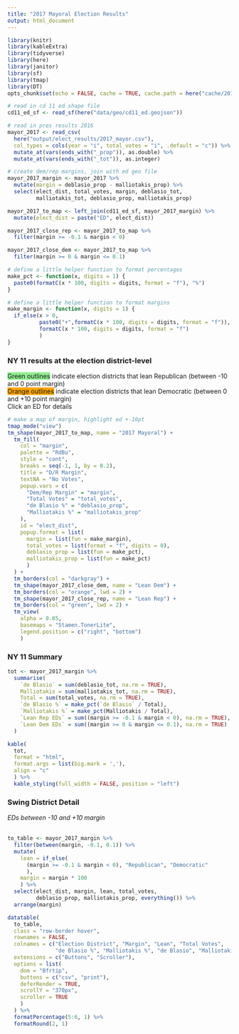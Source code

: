 ```yaml
---
title: "2017 Mayoral Election Results"
output: html_document
---
```


```r
library(knitr)
library(kableExtra)
library(tidyverse)
library(here)
library(janitor)
library(sf)
library(tmap)
library(DT)
opts_chunk$set(echo = FALSE, cache = TRUE, cache.path = here("cache/2017_mayor/"))
```

```r
# read in cd 11 ed shape file
cd11_ed_sf <- read_sf(here("data/geo/cd11_ed.geojson"))

# read in pres results 2016
mayor_2017 <- read_csv(
  here("output/elect_results/2017_mayor.csv"),
  col_types = cols(year = "i", total_votes = "i", .default = "c")) %>%
  mutate_at(vars(ends_with("_prop")), as.double) %>%
  mutate_at(vars(ends_with("_tot")), as.integer)

# create dem/rep margins, join with ed geo file
mayor_2017_margin <- mayor_2017 %>%
  mutate(margin = deblasio_prop - malliotakis_prop) %>%
  select(elect_dist, total_votes, margin, deblasio_tot,
         malliotakis_tot, deblasio_prop, malliotakis_prop)

mayor_2017_to_map <- left_join(cd11_ed_sf, mayor_2017_margin) %>%
  mutate(elect_dist = paste("ED", elect_dist))

mayor_2017_close_rep <- mayor_2017_to_map %>%
  filter(margin >= -0.1 & margin < 0)

mayor_2017_close_dem <- mayor_2017_to_map %>%
  filter(margin >= 0 & margin <= 0.1)

# define a little helper function to format percentages
make_pct <- function(x, digits = 1) {
  paste0(formatC(x * 100, digits = digits, format = "f"), "%")
}

# define a little helper function to format margins
make_margin <- function(x, digits = 1) {
  if_else(x > 0,
          paste0("+",formatC(x * 100, digits = digits, format = "f")),
          formatC(x * 100, digits = digits, format = "f")
          )
}
```

### NY 11 results at the election district-level

<span style="background-color:lightgreen">Green outlines</span> indicate election districts that lean Republican (between -10 and 0 point margin)  
<span style="background-color:orange">Orange outlines</span> indicate election districts that lean Democratic (between 0 and +10 point margin)  
Click an ED for details 

```r

# make a map of margin, highlight ed +-10pt
tmap_mode("view")
tm_shape(mayor_2017_to_map, name = "2017 Mayoral") +
  tm_fill(
    col = "margin",
    palette = "RdBu",
    style = "cont",
    breaks = seq(-1, 1, by = 0.2),
    title = "D/R Margin",
    textNA = "No Votes",
    popup.vars = c(
      "Dem/Rep Margin" = "margin",
      "Total Votes" = "total_votes",
      "de Blasio %" = "deblasio_prop",
      "Malliotakis %" = "malliotakis_prop"
    ),
    id = "elect_dist",
    popup.format = list(
      margin = list(fun = make_margin),
      total_votes = list(format = "f", digits = 0),
      deblasio_prop = list(fun = make_pct),
      malliotakis_prop = list(fun = make_pct)
      )
  ) +
  tm_borders(col = "darkgray") +
  tm_shape(mayor_2017_close_dem, name = "Lean Dem") +
  tm_borders(col = "orange", lwd = 2) +
  tm_shape(mayor_2017_close_rep, name = "Lean Rep") +
  tm_borders(col = "green", lwd = 2) +
  tm_view(
    alpha = 0.85,
    basemaps = "Stamen.TonerLite",
    legend.position = c("right", "bottom")
    )
```

### NY 11 Summary
```r
tot <- mayor_2017_margin %>%
  summarise(
    `de Blasio` = sum(deblasio_tot, na.rm = TRUE),
    Malliotakis = sum(malliotakis_tot, na.rm = TRUE),
    Total = sum(total_votes, na.rm = TRUE),
    `de Blasio %` = make_pct(`de Blasio` / Total),
    `Malliotakis %` = make_pct(Malliotakis / Total),
    `Lean Rep EDs` = sum((margin >= -0.1 & margin < 0), na.rm = TRUE),
    `Lean Dem EDs` = sum((margin >= 0 & margin <= 0.1), na.rm = TRUE)
  )

kable(
  tot,
  format = "html",
  format.args = list(big.mark = ','),
  align = "c"
  ) %>%
  kable_styling(full_width = FALSE, position = "left")
```

### Swing District Detail
*EDs between -10 and +10 margin*  
<br>
```r
to_table <- mayor_2017_margin %>%
  filter(between(margin, -0.1, 0.1)) %>%
  mutate(
    lean = if_else(
      (margin >= -0.1 & margin < 0), "Republican", "Democratic"
      ),
    margin = margin * 100
    ) %>%
  select(elect_dist, margin, lean, total_votes,
         deblasio_prop, malliotakis_prop, everything()) %>%
  arrange(margin)

datatable(
  to_table,
  class = "row-border hover",
  rownames = FALSE,
  colnames = c("Election District", "Margin", "Lean", "Total Votes",
               "de Blasio %", "Malliotakis %", "de Blasio", "Malliotakis"),
  extensions = c("Buttons", "Scroller"),
  options = list(
    dom = "Bfrtip",
    buttons = c("csv", "print"),
    deferRender = TRUE,
    scrollY = "370px",
    scroller = TRUE
    )
  ) %>%
  formatPercentage(5:6, 1) %>%
  formatRound(2, 1)
```


